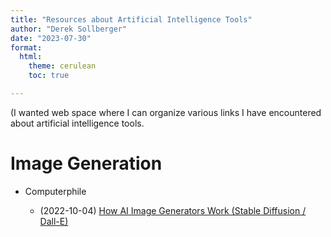 ```yaml
---
title: "Resources about Artificial Intelligence Tools"
author: "Derek Sollberger"
date: "2023-07-30"
format:
  html:
    theme: cerulean
    toc: true

---
```


(I wanted web space where I can organize various links I have encountered about artificial intelligence tools.

# Image Generation

* Computerphile

    - (2022-10-04) [How AI Image Generators Work (Stable Diffusion / Dall-E)](https://www.youtube.com/watch?v=1CIpzeNxIhU)
